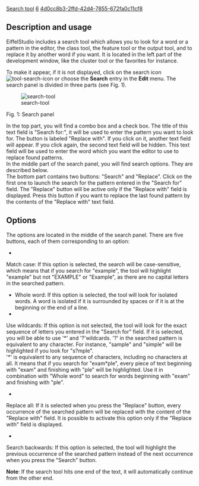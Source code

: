 [[Property:title|Search tool]]
[[Property:weight|6]]
[[Property:uuid|4d0cc8b3-2ffd-42d4-7855-672fa0c11cf8]]
==Description and usage==

EiffelStudio includes a search tool which allows you to look for a word or a pattern in the editor, the class tool, the feature tool or the output tool, and to replace it by another word if you want. It is located in the left part of the development window, like the cluster tool or the favorites for instance.

To make it appear, if it is not displayed, click on the search icon  [[Image:tool-search-icon]]  or choose the '''Search''' entry in the '''Edit''' menu. The search panel is divided in three parts (see Fig. 1). 

[[Image:search-tool]]  

Fig. 1: Search panel

In the top part, you will find a combo box and a check box. The title of this text field is "Search for:", it will be used to enter the pattern you want to look for. The button is labeled "Replace with". If you click on it, another text field will appear. If you click again, the second text field will be hidden. This text field will be used to enter the word which you want the editor to use to replace found patterns. <br/>
In the middle part of the search panel, you will find search options. They are described below. <br/>
The bottom part contains two buttons: "Search" and "Replace". Click on the first one to launch the search for the pattern entered in the "Search for" field. The "Replace" button will be active only if the "Replace with" field is displayed. Press this button if you want to replace the last found pattern by the contents of the "Replace with" text field. 

==Options==

The options are located in the middle of the search panel. There are five buttons, each of them corresponding to an option:
*  
Match case: If this option is selected, the search will be case-sensitive, which means that if you search for "example", the tool will highlight "example" but not "EXAMPLE" or "Example", as there are no capital letters in the searched pattern.

* Whole word: If this option is selected, the tool will look for isolated words. A word is isolated if it is surrounded by spaces or if it is at the beginning or the end of a line.
*  
Use wildcards: If this option is not selected, the tool will look for the exact sequence of letters you entered in the "Search for" field. If it is selected, you will be able to use '*' and '?'wildcards. '?' in the searched pattern is equivalent to any character. For instance, "sample" and "simple" will be highlighted if you look for "s?mple". <br/>
'*' is equivalent to any sequence of characters, including no characters at all. It means that if you search for "exam*ple", every piece of text beginning with "exam" and finishing with "ple" will be highlighted. Use it in combination with "Whole word" to search for words beginning with "exam" and finishing with "ple". 

*  
Replace all: If it is selected when you press the "Replace" button, every occurrence of the searched pattern will be replaced with the content of the "Replace with" field. It is possible to activate this option only if the "Replace with" field is displayed.

*  
Search backwards: If this option is selected, the tool will highlight the previous occurrence of the searched pattern instead of the next occurrence when you press the "Search" button.


'''Note''': If the search tool hits one end of the text, it will automatically continue from the other end. <br/>


{{seealso| '''See Also''' <br/>
There are keyboard shortcuts and menu entries to launch searches without using the search tool directly. They are described the [[Search functionality|editor section]]  of this help. }}




